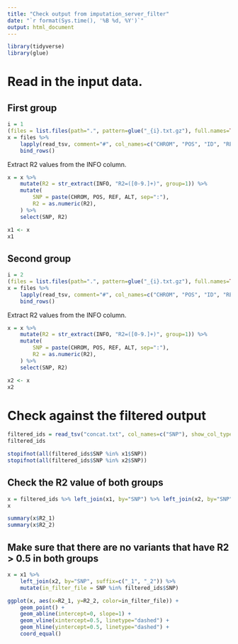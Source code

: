 ```yaml
---
title: "Check output from imputation_server_filter"
date: "`r format(Sys.time(), '%B %d, %Y')`"
output: html_document
---
```


```r
library(tidyverse)
library(glue)
```

# Read in the input data.

## First group

```r
i = 1
(files = list.files(path=".", pattern=glue("_{i}.txt.gz"), full.names=TRUE))
x = files %>%
    lapply(read_tsv, comment="#", col_names=c("CHROM", "POS", "ID", "REF", "ALT", "QUAL", "FILTER", "INFO"), show_col_types=F) %>%
    bind_rows()
```


Extract R2 values from the INFO column.
```r
x = x %>%
    mutate(R2 = str_extract(INFO, "R2=([0-9.]+)", group=1)) %>%
    mutate(
        SNP = paste(CHROM, POS, REF, ALT, sep=":"),
        R2 = as.numeric(R2),
    ) %>%
    select(SNP, R2)

x1 <- x
x1
```

## Second group

```r
i = 2
(files = list.files(path=".", pattern=glue("_{i}.txt.gz"), full.names=TRUE))
x = files %>%
    lapply(read_tsv, comment="#", col_names=c("CHROM", "POS", "ID", "REF", "ALT", "QUAL", "FILTER", "INFO"), show_col_types=F) %>%
    bind_rows()
```


Extract R2 values from the INFO column.
```r
x = x %>%
    mutate(R2 = str_extract(INFO, "R2=([0-9.]+)", group=1)) %>%
    mutate(
        SNP = paste(CHROM, POS, REF, ALT, sep=":"),
        R2 = as.numeric(R2),
    ) %>%
    select(SNP, R2)

x2 <- x
x2
```

# Check against the filtered output

```r
filtered_ids = read_tsv("concat.txt", col_names=c("SNP"), show_col_types=F)
filtered_ids
```

```r
stopifnot(all(filtered_ids$SNP %in% x1$SNP))
stopifnot(all(filtered_ids$SNP %in% x2$SNP))
```

## Check the R2 value of both groups

```r
x = filtered_ids %>% left_join(x1, by="SNP") %>% left_join(x2, by="SNP", suffix=c("_1", "_2"))
x

summary(x$R2_1)
summary(x$R2_2)
```

## Make sure that there are no variants that have R2 > 0.5 in both groups

```r
x = x1 %>%
    left_join(x2, by="SNP", suffix=c("_1", "_2")) %>%
    mutate(in_filter_file = SNP %in% filtered_ids$SNP)

ggplot(x, aes(x=R2_1, y=R2_2, color=in_filter_file)) +
    geom_point() +
    geom_abline(intercept=0, slope=1) +
    geom_vline(xintercept=0.5, linetype="dashed") +
    geom_hline(yintercept=0.5, linetype="dashed") +
    coord_equal()
```
